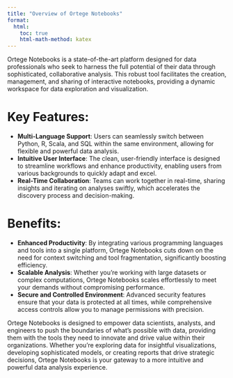 ```yaml
---
title: "Overview of Ortege Notebooks"
format:
  html:
    toc: true
    html-math-method: katex
---
```


Ortege Notebooks is a state-of-the-art platform designed for data professionals who seek to harness the full potential of their data through sophisticated, collaborative analysis. This robust tool facilitates the creation, management, and sharing of interactive notebooks, providing a dynamic workspace for data exploration and visualization.

# Key Features:

* **Multi-Language Support**: Users can seamlessly switch between Python, R, Scala, and SQL within the same environment, allowing for flexible and powerful data analysis.
* **Intuitive User Interface**: The clean, user-friendly interface is designed to streamline workflows and enhance productivity, enabling users from various backgrounds to quickly adapt and excel.
* **Real-Time Collaboration**: Teams can work together in real-time, sharing insights and iterating on analyses swiftly, which accelerates the discovery process and decision-making.

# Benefits:

* **Enhanced Productivity**: By integrating various programming languages and tools into a single platform, Ortege Notebooks cuts down on the need for context switching and tool fragmentation, significantly boosting efficiency.
* **Scalable Analysis**: Whether you're working with large datasets or complex computations, Ortege Notebooks scales effortlessly to meet your demands without compromising performance.
* **Secure and Controlled Environment**: Advanced security features ensure that your data is protected at all times, while comprehensive access controls allow you to manage permissions with precision.

Ortege Notebooks is designed to empower data scientists, analysts, and engineers to push the boundaries of what's possible with data, providing them with the tools they need to innovate and drive value within their organizations. Whether you're exploring data for insightful visualizations, developing sophisticated models, or creating reports that drive strategic decisions, Ortege Notebooks is your gateway to a more intuitive and powerful data analysis experience.
